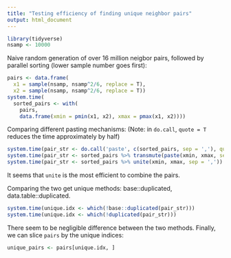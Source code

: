```yaml
---
title: "Testing efficiency of finding unique neighbor pairs"
output: html_document
---
```

```r
library(tidyverse)
nsamp <- 10000
```

Naive random generation of over 16 million neigbor pairs, followed by parallel sorting (lower sample number goes first):

```r
pairs <- data.frame(
  x1 = sample(nsamp, nsamp^2/6, replace = T),
  x2 = sample(nsamp, nsamp^2/6, replace = T))
system.time(
  sorted_pairs <- with(
    pairs, 
    data.frame(xmin = pmin(x1, x2), xmax = pmax(x1, x2))))
```

Comparing different pasting mechanisms: (Note: in `do.call`, `quote = T` reduces the time approximately by half)

```r
system.time(pair_str <- do.call('paste', c(sorted_pairs, sep = ','), quote = TRUE)) 
system.time(pair_str <- sorted_pairs %>% transmute(paste(xmin, xmax, sep = ',')))
system.time(pair_str <- sorted_pairs %>% unite(xmin, xmax, sep = ','))
```

It seems that `unite` is the most efficient to combine the pairs.

Comparing the two get unique methods: base::duplicated, data.table::duplicated.

```r
system.time(unique.idx <- which(!base::duplicated(pair_str)))
system.time(unique.idx <- which(!duplicated(pair_str)))
```

There seem to be negligible difference between the two methods.
Finally, we can slice `pairs` by the unique indices:

```r
unique_pairs <- pairs[unique.idx, ]
```


